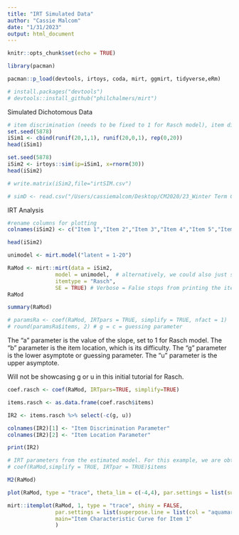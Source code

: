 ```yaml
---
title: "IRT Simulated Data"
author: "Cassie Malcom"
date: "1/31/2023"
output: html_document
---
```


```r
knitr::opts_chunk$set(echo = TRUE)

library(pacman)

pacman::p_load(devtools, irtoys, coda, mirt, ggmirt, tidyverse,eRm)
```

```r
# install.packages("devtools")
# devtools::install_github("philchalmers/mirt")
```

Simulated Dichotomous Data
```r
# item discrimination (needs to be fixed to 1 for Rasch model), item difficulty, and number of items
set.seed(5878)
iSim1 <- cbind(runif(20,1,1), runif(20,0,1), rep(0,20))
head(iSim1)
```

```r
set.seed(5878)
iSim2 <- irtoys::sim(ip=iSim1, x=rnorm(30))
head(iSim2)
```

```r
# write.matrix(iSim2,file="irtSIM.csv")
```


```r
# simD <- read.csv("/Users/cassiemalcom/Desktop/CM2020/23_Winter Term Classes/EDLD 640 DS Cap/MalcomIRTshiny/Data/irtSIM.csv", sep = " ")
```

IRT Analysis

```r
#rename columns for plotting
colnames(iSim2) <- c("Item 1","Item 2","Item 3","Item 4","Item 5","Item 6","Item 7","Item 8", "Item 9", "Item 10", "Item 11", "Item 12", "Item 13", "Item 14", "Item 15", "Item 16", "Item 17", "Item 18", "Item 19", "Item 20")

head(iSim2)
```


```r
unimodel <- mirt.model("latent = 1-20")

RaMod <- mirt::mirt(data = iSim2,
               model = unimodel,  # alternatively, we could also just specify model = 1 in this case
               itemtype = "Rasch",
               SE = TRUE) # Verbose = False stops from printing the iterations
RaMod
```

```r
summary(RaMod)
```

```r
# paramsRa <- coef(RaMod, IRTpars = TRUE, simplify = TRUE, nfact = 1)
# round(paramsRa$items, 2) # g = c = guessing parameter
```


The "a" parameter is the value of the slope, set to 1 for Rasch model.
The "b" parameter is the item location, which is its difficulty.
The "g" parameter is the lower asymptote or guessing parameter.
The "u" parameter is the upper asymptote.

Will not be showcasing g or u in this initial tutorial for Rasch.

```r
coef.rasch <- coef(RaMod, IRTpars=TRUE, simplify=TRUE)

items.rasch <- as.data.frame(coef.rasch$items)

IR2 <- items.rasch %>% select(-c(g, u))

colnames(IR2)[1] <- "Item Discrimination Parameter"
colnames(IR2)[2] <- "Item Location Parameter"

print(IR2)
```

```r
# IRT parameters from the estimated model. For this example, we are obtaining simplified output without # SEs/CIs (simplify = TRUE) for conventional IRT parameters (IRTpar = TRUE).
# coef(RaMod,simplify = TRUE, IRTpar = TRUE)$items
```

```r
M2(RaMod)
```

```r
plot(RaMod, type = "trace", theta_lim = c(-4,4), par.settings = list(superpose.line = list(col = "aquamarine1")), main="ICCs for All Items")
```

```r
mirt::itemplot(RaMod, 1, type = "trace", shiny = FALSE, 
               par.settings = list(superpose.line = list(col = "aquamarine1")), 
               main="Item Characteristic Curve for Item 1"
               )
```





